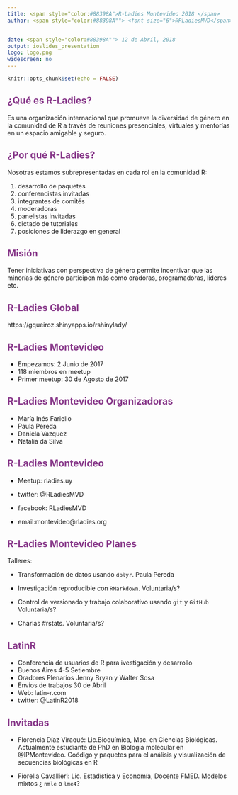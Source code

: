 ```yaml
---
title: <span style="color:#88398A">R-Ladies Montevideo 2018 </span>
author: <span style="color:#88398A""> <font size="6">@RLadiesMVD</span></font>


date: <span style="color:#88398A""> 12 de Abril, 2018
output: ioslides_presentation
logo: logo.png
widescreen: no
---
```



```r
knitr::opts_chunk$set(echo = FALSE)
```

## <span style="color:#88398A"> ¿Qué es R-Ladies?</span> 

Es una organización internacional que promueve la diversidad de género en la comunidad de R a través de reuniones presenciales, virtuales y mentorías en un espacio amigable y seguro.



## <span style="color:#88398A"> ¿Por qué R-Ladies?</span> 

Nosotras estamos subrepresentadas en cada rol en la comunidad R:

1. desarrollo de paquetes
2. conferencistas invitadas
3. integrantes de comités
4. moderadoras
5. panelistas invitadas
6. dictado de tutoriales
7. posiciones de liderazgo en general

## <span style="color:#88398A"> Misión</span> 

Tener iniciativas con perspectiva de género permite incentivar que las minorías
de género participen más como oradoras, programadoras, líderes etc.


## <span style="color:#88398A">R-Ladies Global</span> 

https://gqueiroz.shinyapps.io/rshinylady/


## <span style="color:#88398A">R-Ladies Montevideo</span> 

- Empezamos: 2 Junio de 2017
- 118 miembros en meetup
- Primer meetup: 30 de Agosto de 2017

## <span style="color:#88398A">R-Ladies Montevideo Organizadoras</span>

- María Inés Fariello
- Paula Pereda
- Daniela Vazquez
- Natalia da Silva

## <span style="color:#88398A">R-Ladies Montevideo</span>

- Meetup: rladies.uy

- twitter: @RLadiesMVD

- facebook: RLadiesMVD 

- email:montevideo@rladies.org


## <span style="color:#88398A">R-Ladies Montevideo Planes</span>

Talleres:

- Transformación de datos usando `dplyr`. Paula Pereda

- Investigación reproducible con `RMarkdown`. Voluntaria/s?

- Control de versionado y trabajo colaborativo usando `git` y `GitHub` Voluntaria/s?

- Charlas #rstats. Voluntaria/s?

## <span style="color:#88398A">LatinR</span>

- Conferencia de usuarios de R para ivestigación y desarrollo
- Buenos Aires 4-5 Setiembre
- Oradores Plenarios Jenny Bryan y Walter Sosa
- Envios de trabajos 30 de Abril
- Web: latin-r.com  
- twitter: @LatinR2018


## <span style="color:#88398A">Invitadas</span>

- Florencia Díaz Viraqué: Lic.Bioquímica, Msc. en Ciencias Biológicas.
Actualmente estudiante de PhD en Biología molecular en @IPMontevideo.
Coódigo y paquetes para el análisis y visualización de secuencias biológicas en R


- Fiorella Cavallieri: Lic. Estadística y Economía, Docente FMED.
Modelos mixtos ¿ `nmle` o `lme4`?
